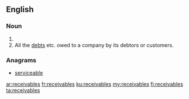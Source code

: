 ==English==

===Noun===
{{head|en|noun plural form}}

# {{plural of|receivable|lang=en}}
# All the [[debt]]s etc. owed to a company by its debtors or customers.

===Anagrams===
* [[serviceable#English|serviceable]]

[[ar:receivables]]
[[fr:receivables]]
[[ku:receivables]]
[[my:receivables]]
[[fi:receivables]]
[[ta:receivables]]